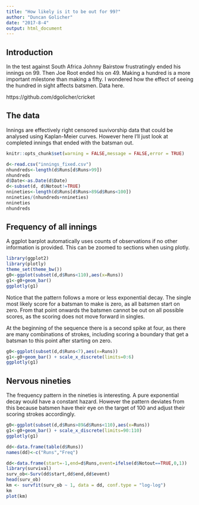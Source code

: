 ```yaml
---
title: "How likely is it to be out for 99?"
author: "Duncan Golicher"
date: "2017-8-4"
output: html_document
---
```


## Introduction

In the test against South Africa Johnny Bairstow frustratingly ended his innings on 99. Then Joe Root ended his on 49. Making a hundred is a more important milestone than making a fifty. I wondered how the effect of seeing the hundred in sight affects batsmen.  Data here.

https://github.com/dgolicher/cricket

## The data

Innings are effectively right censored suvivorship data that could be analysed using Kaplan-Meier curves. However here I'll just look at completed innings that ended with the batsman out.

```r
knitr::opts_chunk$set(warning = FALSE,message = FALSE,error = TRUE)

d<-read.csv("innings_fixed.csv")
nhundreds<-length(d$Runs[d$Runs>99])
nhundreds
d$Date<-as.Date(d$Date)
d<-subset(d, d$Notout!=TRUE)
nnineties<-length(d$Runs[d$Runs>89&d$Runs<100])
nnineties/(nhundreds+nnineties)
nnineties
nhundreds
```

## Frequency of all innings

A ggplot barplot automatically uses counts of observations if no other information is provided. This can be zoomed to sections when using plotly.

```r
library(ggplot2)
library(plotly)
theme_set(theme_bw())
g0<-ggplot(subset(d,d$Runs<110),aes(x=Runs))
g1<-g0+geom_bar()
ggplotly(g1)
```

Notice that the pattern follows a more or less exponential decay. The single most likely score for a batsman to make is zero, as all batsmen start on zero. From that point onwards the batsmen cannot be out on all possible scores, as the scoring does not move forward in singles.

At the beginning of the sequence there is a second spike at four, as there are many combinations of strokes, including scoring a boundary that get a batsman to this point after starting on zero.

```r
g0<-ggplot(subset(d,d$Runs<7),aes(x=Runs))
g1<-g0+geom_bar() + scale_x_discrete(limits=0:6)
ggplotly(g1)
```
## Nervous nineties

The frequency pattern in the nineties is interesting. A pure exponential decay would have a constant hazard. However the pattern deviates from this because batsmen have their eye on the target of 100 and adjust their scoring strokes accordingly. 

```r
g0<-ggplot(subset(d,d$Runs>89&d$Runs<110),aes(x=Runs))
g1<-g0+geom_bar() + scale_x_discrete(limits=90:110)
ggplotly(g1)
```


```r
dd<-data.frame(table(d$Runs))
names(dd)<-c("Runs","Freq")
```


```r

dd<-data.frame(start=-1,end=d$Runs,event=ifelse(d$Notout==TRUE,0,1))
library(survival)
surv_ob<-Surv(dd$start,dd$end,dd$event)
head(surv_ob)
km <- survfit(surv_ob ~ 1, data = dd, conf.type = "log-log")
km
plot(km)
```


